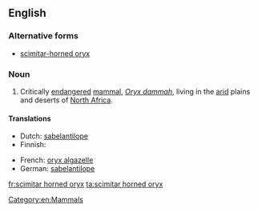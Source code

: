 ==English==

===Alternative forms===
* [[scimitar-horned oryx]]

===Noun===
{{en-noun|head=[[scimitar]] [[horned]] [[oryx]]|scimitar horned oryx|scimitar horned oryxes}}

# Critically [[endangered]] [[mammal]], ''[[Oryx dammah]]'', living in the [[arid]] plains and deserts of [[North Africa]].

====Translations====
{{trans-top|''Oryx dammah''}}
* Dutch: [[sabelantilope]] {{g|m}}
* Finnish: {{t-|fi|sapelibeisa}}
{{trans-mid}}
* French: [[oryx algazelle]] {{g|m}}
* German: [[sabelantilope]]
{{trans-bottom}}

[[Category:en:Mammals]]

[[fr:scimitar horned oryx]]
[[ta:scimitar horned oryx]]